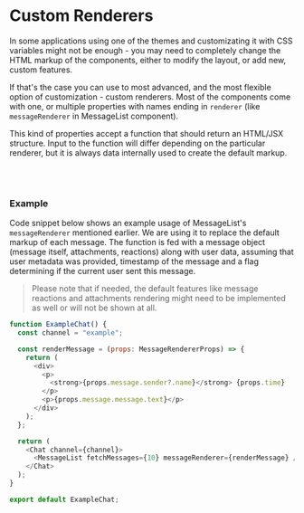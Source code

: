 
<Meta title="UI Customization/Custom Renderers" />

# Custom Renderers

In some applications using one of the themes and customizating it with CSS variables might not
be enough - you may need to completely change the HTML markup of the components, either to modify
the layout, or add new, custom features.

If that's the case you can use to most advanced, and the most flexible option of customization -
custom renderers. Most of the components come with one, or multiple properties with names ending in
`renderer` (like `messageRenderer` in MessageList component).

This kind of properties accept a function that should return an HTML/JSX structure. Input to the
function will differ depending on the particular renderer, but it is always data internally used to
create the default markup.

<br /><br />

### Example

Code snippet below shows an example usage of MessageList's `messageRenderer` mentioned earlier. We
are using it to replace the default markup of each message. The function is fed with a message
object (message itself, attachments, reactions) along with user data, assuming that user metadata
was provided, timestamp of the message and a flag determining if the current user sent this message.

> Please note that if needed, the default features like message reactions and attachments rendering
> might need to be implemented as well or will not be shown at all.

```js
function ExampleChat() {
  const channel = "example";

  const renderMessage = (props: MessageRendererProps) => {
    return (
      <div>
        <p>
          <strong>{props.message.sender?.name}</strong> {props.time}
        </p>
        <p>{props.message.message.text}</p>
      </div>
    );
  };

  return (
    <Chat channel={channel}>
      <MessageList fetchMessages={10} messageRenderer={renderMessage} />
    </Chat>
  );
}

export default ExampleChat;
```